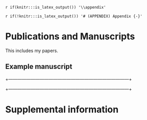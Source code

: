 `r if(knitr:::is_latex_output()) '\\appendix'`

`r if(!knitr:::is_latex_output()) '# (APPENDIX) Appendix {-}'`


# Publications and Manuscripts

This includes my papers.

## Example manuscript

+---------------------------------------------------------------------------------+

+---------------------------------------------------------------------------------+
<!--
Include your manuscripts as pdf here, like this :
-->

\includepdf[scale=0.9,pages=-,pagecommand={}, offset=0.3cm 0cm]{manuscripts/ramirez2018.pdf}



# Supplemental information

<!--
Include your CV either as pdf or as Rmd here
-->
